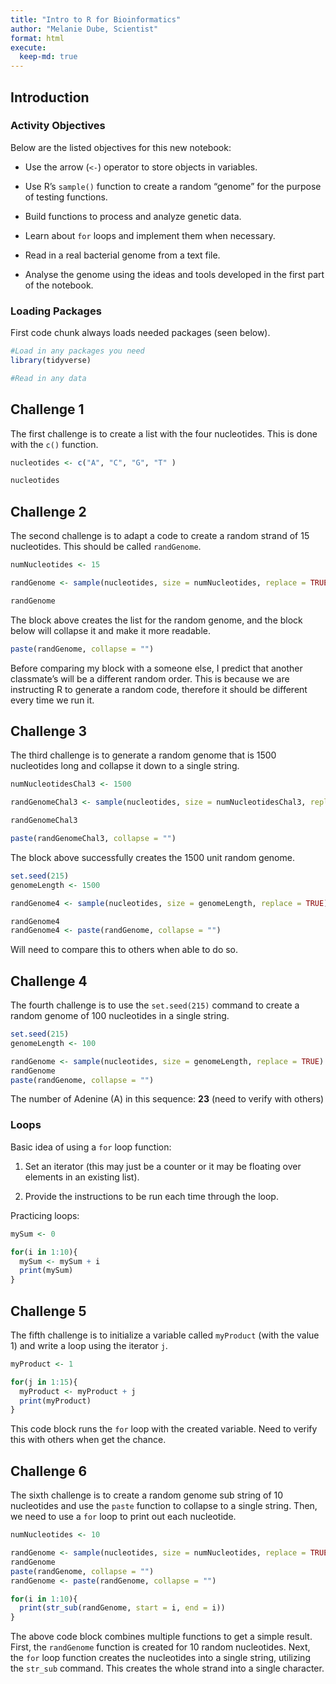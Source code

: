 ```yaml
---
title: "Intro to R for Bioinformatics"
author: "Melanie Dube, Scientist"
format: html
execute:
  keep-md: true
---
```


## Introduction

### Activity Objectives

Below are the listed objectives for this new notebook:

-   Use the arrow (`<-`) operator to store objects in variables.

-   Use R's `sample()` function to create a random "genome" for the purpose of testing functions.

-   Build functions to process and analyze genetic data.

-   Learn about `for` loops and implement them when necessary.

-   Read in a real bacterial genome from a text file.

-   Analyse the genome using the ideas and tools developed in the first part of the notebook.

### Loading Packages

First code chunk always loads needed packages (seen below).

```r
#Load in any packages you need
library(tidyverse)

#Read in any data

```

## Challenge 1

The first challenge is to create a list with the four nucleotides. This is done with the `c()` function.

```r
nucleotides <- c("A", "C", "G", "T" )

nucleotides
```

## Challenge 2

The second challenge is to adapt a code to create a random strand of 15 nucleotides. This should be called `randGenome`.

```r
numNucleotides <- 15

randGenome <- sample(nucleotides, size = numNucleotides, replace = TRUE)

randGenome
```

The block above creates the list for the random genome, and the block below will collapse it and make it more readable.

```r
paste(randGenome, collapse = "")
```

Before comparing my block with a someone else, I predict that another classmate's will be a different random order. This is because we are instructing R to generate a random code, therefore it should be different every time we run it.

## Challenge 3

The third challenge is to generate a random genome that is 1500 nucleotides long and collapse it down to a single string.

```r
numNucleotidesChal3 <- 1500

randGenomeChal3 <- sample(nucleotides, size = numNucleotidesChal3, replace = TRUE)

randGenomeChal3

paste(randGenomeChal3, collapse = "")
```

The block above successfully creates the 1500 unit random genome.

```r
set.seed(215)
genomeLength <- 1500

randGenome4 <- sample(nucleotides, size = genomeLength, replace = TRUE)

randGenome4
randGenome4 <- paste(randGenome, collapse = "")

```

Will need to compare this to others when able to do so.

## Challenge 4

The fourth challenge is to use the `set.seed(215)` command to create a random genome of 100 nucleotides in a single string.

```r
set.seed(215)
genomeLength <- 100

randGenome <- sample(nucleotides, size = genomeLength, replace = TRUE)
randGenome
paste(randGenome, collapse = "")


```

The number of Adenine (A) in this sequence: **23** (need to verify with others)

### Loops

Basic idea of using a `for` loop function:

1.  Set an iterator (this may just be a counter or it may be floating over elements in an existing list).

2.  Provide the instructions to be run each time through the loop.

Practicing loops:

```r
mySum <- 0

for(i in 1:10){
  mySum <- mySum + i
  print(mySum)
}
```

## Challenge 5

The fifth challenge is to initialize a variable called `myProduct` (with the value 1) and write a loop using the iterator `j`.

```r
myProduct <- 1

for(j in 1:15){
  myProduct <- myProduct + j
  print(myProduct)
}
```

This code block runs the `for` loop with the created variable. Need to verify this with others when get the chance.

## Challenge 6

The sixth challenge is to create a random genome sub string of 10 nucleotides and use the `paste` function to collapse to a single string. Then, we need to use a `for` loop to print out each nucleotide.

```r
numNucleotides <- 10

randGenome <- sample(nucleotides, size = numNucleotides, replace = TRUE)
randGenome
paste(randGenome, collapse = "")
randGenome <- paste(randGenome, collapse = "")

for(i in 1:10){
  print(str_sub(randGenome, start = i, end = i))
}
```

The above code block combines multiple functions to get a simple result. First, the `randGenome` function is created for 10 random nucleotides. Next, the `for` loop function creates the nucleotides into a single string, utilizing the `str_sub` command. This creates the whole strand into a single character.
